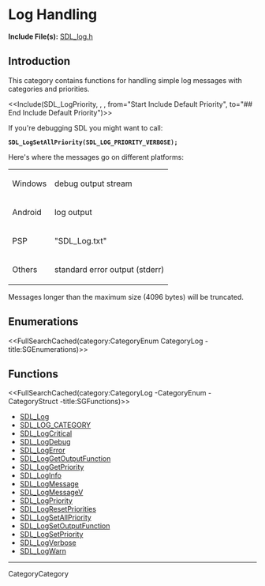 = Log Handling =

'''Include File(s):'''  [http://hg.libsdl.org/SDL/file/default/include/SDL_log.h SDL_log.h]


== Introduction ==

This category contains functions for handling simple log messages with categories and priorities.

<<Include(SDL_LogPriority, , , from="Start Include Default Priority", to="## End Include Default Priority")>>

If you're debugging SDL you might want to call:
 '''SDL_LogSetAllPriority(SDL_LOG_PRIORITY_VERBOSE);'''

Here's where the messages go on different platforms:
{|
|Windows
|debug output stream
|-
|Android
|log output
|-
|PSP
|"SDL_Log.txt"
|-
|Others
|standard error output (stderr)
|}

Messages longer than the maximum size (4096 bytes) will be truncated.


== Enumerations ==
<<FullSearchCached(category:CategoryEnum CategoryLog -title:SGEnumerations)>>

<!-- #Remove this line and the ## below to use this markup if it becomes relevant to this category -->
<!-- #== Structures == -->
<!-- #<<FullSearchCached(category:CategoryStruct CategoryLog -title:SGStructures)>> -->

== Functions ==
<<FullSearchCached(category:CategoryLog -CategoryEnum -CategoryStruct -title:SGFunctions)>>

<!-- BEGIN CATEGORY LIST -->
* [[SDL_Log]]
* [[SDL_LOG_CATEGORY]]
* [[SDL_LogCritical]]
* [[SDL_LogDebug]]
* [[SDL_LogError]]
* [[SDL_LogGetOutputFunction]]
* [[SDL_LogGetPriority]]
* [[SDL_LogInfo]]
* [[SDL_LogMessage]]
* [[SDL_LogMessageV]]
* [[SDL_LogPriority]]
* [[SDL_LogResetPriorities]]
* [[SDL_LogSetAllPriority]]
* [[SDL_LogSetOutputFunction]]
* [[SDL_LogSetPriority]]
* [[SDL_LogVerbose]]
* [[SDL_LogWarn]]
<!-- END CATEGORY LIST -->
----
CategoryCategory
